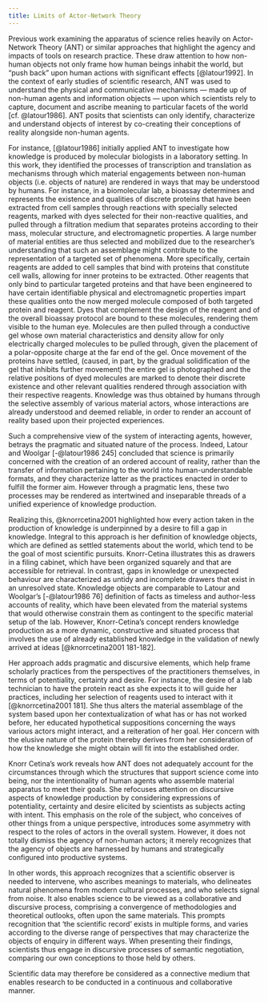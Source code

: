 ```yaml
---
title: Limits of Actor-Network Theory
---
```

Previous work examining the apparatus of science relies heavily on Actor-Network Theory (ANT) or similar approaches that highlight the agency and impacts of tools on research practice.
These draw attention to how non-human objects not only frame how human beings inhabit the world, but "push back" upon human actions with significant effects [@latour1992].
In the context of early studies of scientific research, ANT was used to understand the physical and communicative mechanisms --- made up of non-human agents and information objects --- upon which scientists rely to capture, document and ascribe meaning to particular facets of the world [cf. @latour1986].
ANT posits that scientists can only identify, characterize and understand objects of interest by co-creating their conceptions of reality alongside non-human agents.

For instance, [@latour1986] initially applied ANT to investigate how knowledge is produced by molecular biologists in a laboratory setting.
In this work, they identified the processes of transcription and translation as mechanisms through which material engagements between non-human objects (i.e. objects of nature) are rendered in ways that may be understood by humans.
For instance, in a biomolecular lab, a bioassay determines and represents the existence and qualities of discrete proteins that have been extracted from cell samples through reactions with specially selected reagents, marked with dyes selected for their non-reactive qualities, and pulled through a filtration medium that separates proteins according to their mass, molecular structure, and electromagnetic properties.
A large number of material entities are thus selected and mobilized due to the researcher's understanding that such an assemblage might contribute to the representation of a targeted set of phenomena.
More specifically, certain reagents are added to cell samples that bind with proteins that constitute cell walls, allowing for inner proteins to be extracted.
Other reagents that only bind to particular targeted proteins and that have been engineered to have certain identifiable physical and electromagnetic properties impart these qualities onto the now merged molecule composed of both targeted protein and reagent.
Dyes that complement the design of the reagent and of the overall bioassay protocol are bound to these molecules, rendering them visible to the human eye.
Molecules are then pulled through a conductive gel whose own material characteristics and density allow for only electrically charged molecules to be pulled through, given the placement of a polar-opposite charge at the far end of the gel.
Once movement of the proteins have settled, (caused, in part, by the gradual solidification of the gel that inhibits further movement) the entire gel is photographed and the relative positions of dyed molecules are marked to denote their discrete existence and other relevant qualities rendered through association with their respective reagents.
Knowledge was thus obtained by humans through the selective assembly of various material actors, whose interactions are already understood and deemed reliable, in order to render an account of reality based upon their projected experiences.

Such a comprehensive view of the system of interacting agents, however, betrays the pragmatic and situated nature of the process.
Indeed, Latour and Woolgar [-@latour1986 245] concluded that science is primarily concerned with the creation of an ordered account of reality, rather than the transfer of information pertaining to the world into human-understandable formats, and they characterize latter as the practices enacted in order to fulfill the former aim.
However through a pragmatic lens, these two processes may be rendered as intertwined and inseparable threads of a unified experience of knowledge production.

Realizing this, @knorrcetina2001 highlighted how every action taken in the production of knowledge is underpinned by a desire to fill a gap in knowledge.
Integral to this approach is her definition of knowledge objects, which are defined as settled statements about the world, which tend to be the goal of most scientific pursuits.
Knorr-Cetina illustrates this as drawers in a filing cabinet, which have been organized squarely and that are accessible for retrieval.
In contrast, gaps in knowledge or unexpected behaviour are characterized as untidy and incomplete drawers that exist in an unresolved state.
Knowledge objects are comparable to Latour and Woolgar's [-@latour1986 76] definition of facts as timeless and author-less accounts of reality, which have been elevated from the material systems that would otherwise constrain them as contingent to the specific material setup of the lab.
However, Knorr-Cetina's concept renders knowledge production as a more dynamic, constructive and situated process that involves the use of already established knowledge in the validation of newly arrived at ideas [@knorrcetina2001 181-182].

Her approach adds pragmatic and discursive elements, which help frame scholarly practices from the perspectives of the practitioners themselves, in terms of potentiality, certainty and desire.
For instance, the desire of a lab technician to have the protein react as she expects it to will guide her practices, including her selection of reagents used to interact with it [@knorrcetina2001 181].
She thus alters the material assemblage of the system based upon her contextualization of what has or has not worked before, her educated hypothetical suppositions concerning the ways various actors might interact, and a reiteration of her goal.
Her concern with the elusive nature of the protein thereby derives from her consideration of how the knowledge she might obtain will fit into the established order.

Knorr Cetina's work reveals how ANT does not adequately account for the circumstances through which the structures that support science come into being, nor the intentionality of human agents who assemble material apparatus to meet their goals.
She refocuses attention on discursive aspects of knowledge production by considering expressions of potentiality, certainty and desire elicited by scientists as subjects acting with intent.
This emphasis on the role of the subject, who conceives of other things from a unique perspective, introduces some asymmetry with respect to the roles of actors in the overall system.
However, it does not totally dismiss the agency of non-human actors; it merely recognizes that the agency of objects are harnessed by humans and strategically configured into productive systems.

In other words, this approach recognizes that a scientific observer is needed to intervene, who ascribes meanings to materials, who delineates natural phenomena from modern cultural processes, and who selects signal from noise.
It also enables science to be viewed as a collaborative and discursive process, comprising a convergence of methodologies and theoretical outlooks, often upon the same materials.
This prompts recognition that 'the scientific record' exists in multiple forms, and varies according to the diverse range of perspectives that may characterize the objects of enquiry in different ways.
When presenting their findings, scientists thus engage in discursive processes of semantic negotiation, comparing our own conceptions to those held by others.

Scientific data may therefore be considered as a connective medium that enables research to be conducted in a continuous and collaborative manner.